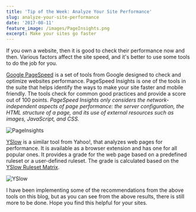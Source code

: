 ```yaml
---
title: 'Tip of the Week: Analyze Your Site Performance'
slug: analyze-your-site-performance
date: '2017-08-11'
feature_image: /images/PageInsights.png
excerpt: Make your sites go faster
---
```

If you own a website, then it is good to check their performance now and then. Various factors affect the site speed, and it's better to use some tools to do the job for you.

[Google PageSpeed](https://developers.google.com/speed/pagespeed/) is a set of tools from Google designed to check and optimize websites performance. PageSpeed Insights is one of the tools in the suite that helps identify the ways to make your site faster and mobile friendly. The tools check for common good practices and provide a score out of 100 points. _PageSpeed Insights only considers the network-independent aspects of page performance: the server configuration, the HTML structure of a page, and its use of external resources such as images, JavaScript, and CSS._

![PageInsights](/images/PageInsights.png)

[YSlow](http://yslow.org/) is a similar tool from Yahoo!, that analyzes web pages for performance. It is available as a browser extension and has one for all popular ones. It provides a grade for the web page based on a predefined ruleset or a user-defined ruleset. The grade is calculated based on the [YSlow Ruleset Matrix](http://yslow.org/ruleset-matrix/).

![YSlow](/images/yslow.png)

I have been implementing some of the recommendations from the above tools on this blog, but as you can see from the above results, there is still more to be done. Hope you find this helpful for your sites.
